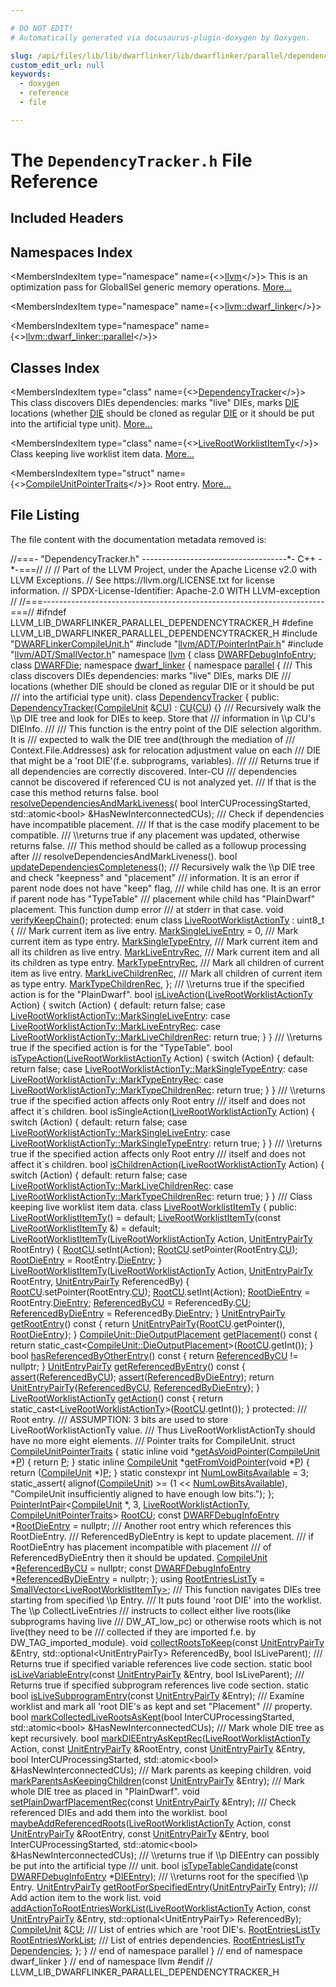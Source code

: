 ```yaml
---

# DO NOT EDIT!
# Automatically generated via docusaurus-plugin-doxygen by Doxygen.

slug: /api/files/lib/lib/dwarflinker/lib/dwarflinker/parallel/dependencytracker-h
custom_edit_url: null
keywords:
  - doxygen
  - reference
  - file

---
```





# The `DependencyTracker.h` File Reference

<DoxygenPage pluginConfig={pluginConfig}>



## Included Headers

<IncludesList>
<IncludesListItem
  filePath="DWARFLinkerCompileUnit.h"
  permalink="/docs/api/files/lib/lib/dwarflinker/lib/dwarflinker/parallel/dwarflinkercompileunit-h"
  isLocal="true" />
<IncludesListItem
  filePath="llvm/ADT/PointerIntPair.h"
  permalink="/docs/api/files/include/include/llvm/include/llvm/adt/pointerintpair-h"
  isLocal="true" />
<IncludesListItem
  filePath="llvm/ADT/SmallVector.h"
  permalink="/docs/api/files/include/include/llvm/include/llvm/adt/smallvector-h"
  isLocal="true" />
</IncludesList>

## Namespaces Index

<MembersIndex>

<MembersIndexItem
  type="namespace"
  name={<><a href="/docs/api/namespaces/llvm">llvm</a></>}>
This is an optimization pass for GlobalISel generic memory operations. <a href="/docs/api/namespaces/llvm/#details">More...</a>
</MembersIndexItem>

<MembersIndexItem
  type="namespace"
  name={<><a href="/docs/api/namespaces/llvm/dwarf-linker">llvm::dwarf_linker</a></>}>
</MembersIndexItem>

<MembersIndexItem
  type="namespace"
  name={<><a href="/docs/api/namespaces/llvm/dwarf-linker/parallel">llvm::dwarf_linker::parallel</a></>}>
</MembersIndexItem>

</MembersIndex>

## Classes Index

<MembersIndex>

<MembersIndexItem
  type="class"
  name={<><a href="/docs/api/classes/llvm/dwarf-linker/parallel/dependencytracker">DependencyTracker</a></>}>
This class discovers DIEs dependencies: marks &quot;live&quot; DIEs, marks <a href="/docs/api/classes/llvm/die">DIE</a> locations (whether <a href="/docs/api/classes/llvm/die">DIE</a> should be cloned as regular <a href="/docs/api/classes/llvm/die">DIE</a> or it should be put into the artificial type unit). <a href="/docs/api/classes/llvm/dwarf-linker/parallel/dependencytracker/#details">More...</a>
</MembersIndexItem>

<MembersIndexItem
  type="class"
  name={<><a href="/docs/api/classes/llvm/dwarf-linker/parallel/dependencytracker/liverootworklistitemty">LiveRootWorklistItemTy</a></>}>
Class keeping live worklist item data. <a href="/docs/api/classes/llvm/dwarf-linker/parallel/dependencytracker/liverootworklistitemty/#details">More...</a>
</MembersIndexItem>

<MembersIndexItem
  type="struct"
  name={<><a href="/docs/api/structs/llvm/dwarf-linker/parallel/dependencytracker/liverootworklistitemty/compileunitpointertraits">CompileUnitPointerTraits</a></>}>
Root entry. <a href="/docs/api/structs/llvm/dwarf-linker/parallel/dependencytracker/liverootworklistitemty/compileunitpointertraits/#details">More...</a>
</MembersIndexItem>

</MembersIndex>


## File Listing

The file content with the documentation metadata removed is:

<ProgramListing>

<Link id="l00001" /><CodeLine lineNumber="1"><Highlight kind="comment">//===- &quot;DependencyTracker.h&quot; ------------------------------------&#42;- C++ -&#42;-===//</Highlight><Highlight kind="normal"></Highlight></CodeLine>
<Link id="l00002" /><CodeLine lineNumber="2"><Highlight kind="normal"></Highlight><Highlight kind="comment">//</Highlight><Highlight kind="normal"></Highlight></CodeLine>
<Link id="l00003" /><CodeLine lineNumber="3"><Highlight kind="normal"></Highlight><Highlight kind="comment">// Part of the LLVM Project, under the Apache License v2.0 with LLVM Exceptions.</Highlight><Highlight kind="normal"></Highlight></CodeLine>
<Link id="l00004" /><CodeLine lineNumber="4"><Highlight kind="normal"></Highlight><Highlight kind="comment">// See https://llvm.org/LICENSE.txt for license information.</Highlight><Highlight kind="normal"></Highlight></CodeLine>
<Link id="l00005" /><CodeLine lineNumber="5"><Highlight kind="normal"></Highlight><Highlight kind="comment">// SPDX-License-Identifier: Apache-2.0 WITH LLVM-exception</Highlight><Highlight kind="normal"></Highlight></CodeLine>
<Link id="l00006" /><CodeLine lineNumber="6"><Highlight kind="normal"></Highlight><Highlight kind="comment">//</Highlight><Highlight kind="normal"></Highlight></CodeLine>
<Link id="l00007" /><CodeLine lineNumber="7"><Highlight kind="normal"></Highlight><Highlight kind="comment">//===----------------------------------------------------------------------===//</Highlight><Highlight kind="normal"></Highlight></CodeLine>
<Link id="l00008" /><CodeLine lineNumber="8"><Highlight kind="normal"></Highlight></CodeLine>
<Link id="l00009" /><CodeLine lineNumber="9"><Highlight kind="normal"></Highlight><Highlight kind="preprocessor">#ifndef LLVM&#95;LIB&#95;DWARFLINKER&#95;PARALLEL&#95;DEPENDENCYTRACKER&#95;H</Highlight><Highlight kind="normal"></Highlight></CodeLine>
<Link id="l00010" /><CodeLine lineNumber="10"><Highlight kind="normal"></Highlight><Highlight kind="preprocessor">#define LLVM&#95;LIB&#95;DWARFLINKER&#95;PARALLEL&#95;DEPENDENCYTRACKER&#95;H</Highlight><Highlight kind="normal"></Highlight></CodeLine>
<Link id="l00011" /><CodeLine lineNumber="11"><Highlight kind="normal"></Highlight></CodeLine>
<Link id="l00012" /><CodeLine lineNumber="12"><Highlight kind="normal"></Highlight><Highlight kind="preprocessor">#include &quot;<a href="/docs/api/files/lib/lib/dwarflinker/lib/dwarflinker/parallel/dwarflinkercompileunit-h">DWARFLinkerCompileUnit.h</a>&quot;</Highlight><Highlight kind="normal"></Highlight></CodeLine>
<Link id="l00013" /><CodeLine lineNumber="13"><Highlight kind="normal"></Highlight><Highlight kind="preprocessor">#include &quot;<a href="/docs/api/files/include/include/llvm/include/llvm/adt/pointerintpair-h">llvm/ADT/PointerIntPair.h</a>&quot;</Highlight><Highlight kind="normal"></Highlight></CodeLine>
<Link id="l00014" /><CodeLine lineNumber="14"><Highlight kind="normal"></Highlight><Highlight kind="preprocessor">#include &quot;<a href="/docs/api/files/include/include/llvm/include/llvm/adt/smallvector-h">llvm/ADT/SmallVector.h</a>&quot;</Highlight><Highlight kind="normal"></Highlight></CodeLine>
<Link id="l00015" /><CodeLine lineNumber="15"><Highlight kind="normal"></Highlight></CodeLine>
<Link id="l00016" /><CodeLine lineNumber="16"><Highlight kind="normal"></Highlight><Highlight kind="keyword">namespace </Highlight><Highlight kind="normal"><a href="/docs/api/namespaces/llvm">llvm</a> &#123;</Highlight></CodeLine>
<Link id="l00017" /><CodeLine lineNumber="17"><Highlight kind="normal"></Highlight><Highlight kind="keyword">class </Highlight><Highlight kind="normal"><a href="/docs/api/classes/llvm/dwarfdebuginfoentry">DWARFDebugInfoEntry</a>;</Highlight></CodeLine>
<Link id="l00018" /><CodeLine lineNumber="18"><Highlight kind="normal"></Highlight><Highlight kind="keyword">class </Highlight><Highlight kind="normal"><a href="/docs/api/classes/llvm/dwarfdie">DWARFDie</a>;</Highlight></CodeLine>
<Link id="l00019" /><CodeLine lineNumber="19"><Highlight kind="normal"></Highlight></CodeLine>
<Link id="l00020" /><CodeLine lineNumber="20"><Highlight kind="normal"></Highlight><Highlight kind="keyword">namespace </Highlight><Highlight kind="normal"><a href="/docs/api/namespaces/llvm/dwarf-linker">dwarf&#95;linker</a> &#123;</Highlight></CodeLine>
<Link id="l00021" /><CodeLine lineNumber="21"><Highlight kind="normal"></Highlight><Highlight kind="keyword">namespace </Highlight><Highlight kind="normal"><a href="/docs/api/namespaces/llvm/dwarf-linker/parallel">parallel</a> &#123;</Highlight></CodeLine>
<Link id="l00022" /><CodeLine lineNumber="22"><Highlight kind="normal"></Highlight><Highlight kind="comment"></Highlight></CodeLine>
<Link id="l00023" /><CodeLine lineNumber="23"><Highlight kind="comment">/// This class discovers DIEs dependencies: marks &quot;live&quot; DIEs, marks DIE</Highlight></CodeLine>
<Link id="l00024" /><CodeLine lineNumber="24"><Highlight kind="comment">/// locations (whether DIE should be cloned as regular DIE or it should be put</Highlight></CodeLine>
<Link id="l00025" /><CodeLine lineNumber="25"><Highlight kind="comment">/// into the artificial type unit).</Highlight><Highlight kind="normal"></Highlight></CodeLine>
<Link id="l00026" /><CodeLine lineNumber="26" lineLink="/docs/api/classes/llvm/dwarf-linker/parallel/dependencytracker"><Highlight kind="normal"></Highlight><Highlight kind="keyword">class </Highlight><Highlight kind="normal"><a href="/docs/api/classes/llvm/dwarf-linker/parallel/dependencytracker/#a9da477812f655ba4a4e3f54921d8844e">DependencyTracker</a> &#123;</Highlight></CodeLine>
<Link id="l00027" /><CodeLine lineNumber="27"><Highlight kind="normal"></Highlight><Highlight kind="keyword">public</Highlight><Highlight kind="normal">:</Highlight></CodeLine>
<Link id="l00028" /><CodeLine lineNumber="28" lineLink="/docs/api/classes/llvm/dwarf-linker/parallel/dependencytracker/#a9da477812f655ba4a4e3f54921d8844e"><Highlight kind="normal">  <a href="/docs/api/classes/llvm/dwarf-linker/parallel/dependencytracker/#a9da477812f655ba4a4e3f54921d8844e">DependencyTracker</a>(<a href="/docs/api/classes/llvm/dwarf-linker/parallel/compileunit">CompileUnit</a> &amp;<a href="/docs/api/namespaces/cu">CU</a>) : <a href="/docs/api/namespaces/cu">CU</a>(<a href="/docs/api/namespaces/cu">CU</a>) &#123;&#125;</Highlight></CodeLine>
<Link id="l00029" /><CodeLine lineNumber="29"><Highlight kind="normal"></Highlight><Highlight kind="comment"></Highlight></CodeLine>
<Link id="l00030" /><CodeLine lineNumber="30"><Highlight kind="comment">  /// Recursively walk the \\p DIE tree and look for DIEs to keep. Store that</Highlight></CodeLine>
<Link id="l00031" /><CodeLine lineNumber="31"><Highlight kind="comment">  /// information in \\p CU&#39;s DIEInfo.</Highlight></CodeLine>
<Link id="l00032" /><CodeLine lineNumber="32"><Highlight kind="comment">  ///</Highlight></CodeLine>
<Link id="l00033" /><CodeLine lineNumber="33"><Highlight kind="comment">  /// This function is the entry point of the DIE selection algorithm. It is</Highlight></CodeLine>
<Link id="l00034" /><CodeLine lineNumber="34"><Highlight kind="comment">  /// expected to walk the DIE tree and(through the mediation of</Highlight></CodeLine>
<Link id="l00035" /><CodeLine lineNumber="35"><Highlight kind="comment">  /// Context.File.Addresses) ask for relocation adjustment value on each</Highlight></CodeLine>
<Link id="l00036" /><CodeLine lineNumber="36"><Highlight kind="comment">  /// DIE that might be a &#39;root DIE&#39;(f.e. subprograms, variables).</Highlight></CodeLine>
<Link id="l00037" /><CodeLine lineNumber="37"><Highlight kind="comment">  ///</Highlight></CodeLine>
<Link id="l00038" /><CodeLine lineNumber="38"><Highlight kind="comment">  /// Returns true if all dependencies are correctly discovered. Inter-CU</Highlight></CodeLine>
<Link id="l00039" /><CodeLine lineNumber="39"><Highlight kind="comment">  /// dependencies cannot be discovered if referenced CU is not analyzed yet.</Highlight></CodeLine>
<Link id="l00040" /><CodeLine lineNumber="40"><Highlight kind="comment">  /// If that is the case this method returns false.</Highlight><Highlight kind="normal"></Highlight></CodeLine>
<Link id="l00041" /><CodeLine lineNumber="41"><Highlight kind="normal">  </Highlight><Highlight kind="keywordtype">bool</Highlight><Highlight kind="normal"> <a href="/docs/api/classes/llvm/dwarf-linker/parallel/dependencytracker/#ac29d7dd5c7ba980d5a368339b4fc03af">resolveDependenciesAndMarkLiveness</a>(</Highlight></CodeLine>
<Link id="l00042" /><CodeLine lineNumber="42"><Highlight kind="normal">      </Highlight><Highlight kind="keywordtype">bool</Highlight><Highlight kind="normal"> InterCUProcessingStarted,</Highlight></CodeLine>
<Link id="l00043" /><CodeLine lineNumber="43"><Highlight kind="normal">      std::atomic&lt;bool&gt; &amp;HasNewInterconnectedCUs);</Highlight></CodeLine>
<Link id="l00044" /><CodeLine lineNumber="44"><Highlight kind="normal"></Highlight><Highlight kind="comment"></Highlight></CodeLine>
<Link id="l00045" /><CodeLine lineNumber="45"><Highlight kind="comment">  /// Check if dependencies have incompatible placement.</Highlight></CodeLine>
<Link id="l00046" /><CodeLine lineNumber="46"><Highlight kind="comment">  /// If that is the case modify placement to be compatible.</Highlight></CodeLine>
<Link id="l00047" /><CodeLine lineNumber="47"><Highlight kind="comment">  /// \\returns true if any placement was updated, otherwise returns false.</Highlight></CodeLine>
<Link id="l00048" /><CodeLine lineNumber="48"><Highlight kind="comment">  /// This method should be called as a followup processing after</Highlight></CodeLine>
<Link id="l00049" /><CodeLine lineNumber="49"><Highlight kind="comment">  /// resolveDependenciesAndMarkLiveness().</Highlight><Highlight kind="normal"></Highlight></CodeLine>
<Link id="l00050" /><CodeLine lineNumber="50"><Highlight kind="normal">  </Highlight><Highlight kind="keywordtype">bool</Highlight><Highlight kind="normal"> <a href="/docs/api/classes/llvm/dwarf-linker/parallel/dependencytracker/#af28b850047c908b6602c0783a0c4688f">updateDependenciesCompleteness</a>();</Highlight></CodeLine>
<Link id="l00051" /><CodeLine lineNumber="51"><Highlight kind="normal"></Highlight><Highlight kind="comment"></Highlight></CodeLine>
<Link id="l00052" /><CodeLine lineNumber="52"><Highlight kind="comment">  /// Recursively walk the \\p DIE tree and check &quot;keepness&quot; and &quot;placement&quot;</Highlight></CodeLine>
<Link id="l00053" /><CodeLine lineNumber="53"><Highlight kind="comment">  /// information. It is an error if parent node does not have &quot;keep&quot; flag,</Highlight></CodeLine>
<Link id="l00054" /><CodeLine lineNumber="54"><Highlight kind="comment">  /// while child has one. It is an error if parent node has &quot;TypeTable&quot;</Highlight></CodeLine>
<Link id="l00055" /><CodeLine lineNumber="55"><Highlight kind="comment">  /// placement while child has &quot;PlainDwarf&quot; placement. This function dump error</Highlight></CodeLine>
<Link id="l00056" /><CodeLine lineNumber="56"><Highlight kind="comment">  /// at stderr in that case.</Highlight><Highlight kind="normal"></Highlight></CodeLine>
<Link id="l00057" /><CodeLine lineNumber="57"><Highlight kind="normal">  </Highlight><Highlight kind="keywordtype">void</Highlight><Highlight kind="normal"> <a href="/docs/api/classes/llvm/dwarf-linker/parallel/dependencytracker/#a066fd5533813e5df6d52cb59fc8afd4e">verifyKeepChain</a>();</Highlight></CodeLine>
<Link id="l00058" /><CodeLine lineNumber="58"><Highlight kind="normal"></Highlight></CodeLine>
<Link id="l00059" /><CodeLine lineNumber="59"><Highlight kind="normal"></Highlight><Highlight kind="keyword">protected</Highlight><Highlight kind="normal">:</Highlight></CodeLine>
<Link id="l00060" /><CodeLine lineNumber="60" lineLink="/docs/api/classes/llvm/dwarf-linker/parallel/dependencytracker/#acb3226f07be871308b3ebc1fe2e22ad8"><Highlight kind="normal">  </Highlight><Highlight kind="keyword">enum class</Highlight><Highlight kind="normal"> <a href="/docs/api/classes/llvm/dwarf-linker/parallel/dependencytracker/#acb3226f07be871308b3ebc1fe2e22ad8">LiveRootWorklistActionTy</a> : uint8&#95;t &#123;</Highlight><Highlight kind="comment"></Highlight></CodeLine>
<Link id="l00061" /><CodeLine lineNumber="61"><Highlight kind="comment">    /// Mark current item as live entry.</Highlight><Highlight kind="normal"></Highlight></CodeLine>
<Link id="l00062" /><CodeLine lineNumber="62" lineLink="/docs/api/classes/llvm/dwarf-linker/parallel/dependencytracker/#acb3226f07be871308b3ebc1fe2e22ad8a5f0d4ecd2ea6dda3c5bc99cf667fedfa"><Highlight kind="normal">    <a href="/docs/api/classes/llvm/dwarf-linker/parallel/dependencytracker/#acb3226f07be871308b3ebc1fe2e22ad8a5f0d4ecd2ea6dda3c5bc99cf667fedfa">MarkSingleLiveEntry</a> = 0,</Highlight></CodeLine>
<Link id="l00063" /><CodeLine lineNumber="63"><Highlight kind="normal"></Highlight><Highlight kind="comment"></Highlight></CodeLine>
<Link id="l00064" /><CodeLine lineNumber="64"><Highlight kind="comment">    /// Mark current item as type entry.</Highlight><Highlight kind="normal"></Highlight></CodeLine>
<Link id="l00065" /><CodeLine lineNumber="65" lineLink="/docs/api/classes/llvm/dwarf-linker/parallel/dependencytracker/#acb3226f07be871308b3ebc1fe2e22ad8a4b0413e0a4858e280698bd82ada3d3f0"><Highlight kind="normal">    <a href="/docs/api/classes/llvm/dwarf-linker/parallel/dependencytracker/#acb3226f07be871308b3ebc1fe2e22ad8a4b0413e0a4858e280698bd82ada3d3f0">MarkSingleTypeEntry</a>,</Highlight></CodeLine>
<Link id="l00066" /><CodeLine lineNumber="66"><Highlight kind="normal"></Highlight><Highlight kind="comment"></Highlight></CodeLine>
<Link id="l00067" /><CodeLine lineNumber="67"><Highlight kind="comment">    /// Mark current item and all its children as live entry.</Highlight><Highlight kind="normal"></Highlight></CodeLine>
<Link id="l00068" /><CodeLine lineNumber="68" lineLink="/docs/api/classes/llvm/dwarf-linker/parallel/dependencytracker/#acb3226f07be871308b3ebc1fe2e22ad8a787e7b5f110b542056c9ca685eb4dcbc"><Highlight kind="normal">    <a href="/docs/api/classes/llvm/dwarf-linker/parallel/dependencytracker/#acb3226f07be871308b3ebc1fe2e22ad8a787e7b5f110b542056c9ca685eb4dcbc">MarkLiveEntryRec</a>,</Highlight></CodeLine>
<Link id="l00069" /><CodeLine lineNumber="69"><Highlight kind="normal"></Highlight><Highlight kind="comment"></Highlight></CodeLine>
<Link id="l00070" /><CodeLine lineNumber="70"><Highlight kind="comment">    /// Mark current item and all its children as type entry.</Highlight><Highlight kind="normal"></Highlight></CodeLine>
<Link id="l00071" /><CodeLine lineNumber="71" lineLink="/docs/api/classes/llvm/dwarf-linker/parallel/dependencytracker/#acb3226f07be871308b3ebc1fe2e22ad8a6a6c345844bef74add0fbf8063cbef2b"><Highlight kind="normal">    <a href="/docs/api/classes/llvm/dwarf-linker/parallel/dependencytracker/#acb3226f07be871308b3ebc1fe2e22ad8a6a6c345844bef74add0fbf8063cbef2b">MarkTypeEntryRec</a>,</Highlight></CodeLine>
<Link id="l00072" /><CodeLine lineNumber="72"><Highlight kind="normal"></Highlight><Highlight kind="comment"></Highlight></CodeLine>
<Link id="l00073" /><CodeLine lineNumber="73"><Highlight kind="comment">    /// Mark all children of current item as live entry.</Highlight><Highlight kind="normal"></Highlight></CodeLine>
<Link id="l00074" /><CodeLine lineNumber="74" lineLink="/docs/api/classes/llvm/dwarf-linker/parallel/dependencytracker/#acb3226f07be871308b3ebc1fe2e22ad8a76f7c22e7afa4d9203192b924b1d2447"><Highlight kind="normal">    <a href="/docs/api/classes/llvm/dwarf-linker/parallel/dependencytracker/#acb3226f07be871308b3ebc1fe2e22ad8a76f7c22e7afa4d9203192b924b1d2447">MarkLiveChildrenRec</a>,</Highlight></CodeLine>
<Link id="l00075" /><CodeLine lineNumber="75"><Highlight kind="normal"></Highlight><Highlight kind="comment"></Highlight></CodeLine>
<Link id="l00076" /><CodeLine lineNumber="76"><Highlight kind="comment">    /// Mark all children of current item as type entry.</Highlight><Highlight kind="normal"></Highlight></CodeLine>
<Link id="l00077" /><CodeLine lineNumber="77" lineLink="/docs/api/classes/llvm/dwarf-linker/parallel/dependencytracker/#acb3226f07be871308b3ebc1fe2e22ad8a8cdcce5d067ca8d256189c00ccf279cd"><Highlight kind="normal">    <a href="/docs/api/classes/llvm/dwarf-linker/parallel/dependencytracker/#acb3226f07be871308b3ebc1fe2e22ad8a8cdcce5d067ca8d256189c00ccf279cd">MarkTypeChildrenRec</a>,</Highlight></CodeLine>
<Link id="l00078" /><CodeLine lineNumber="78"><Highlight kind="normal">  &#125;;</Highlight></CodeLine>
<Link id="l00079" /><CodeLine lineNumber="79"><Highlight kind="normal"></Highlight><Highlight kind="comment"></Highlight></CodeLine>
<Link id="l00080" /><CodeLine lineNumber="80"><Highlight kind="comment">  /// \\returns true if the specified action is for the &quot;PlainDwarf&quot;.</Highlight><Highlight kind="normal"></Highlight></CodeLine>
<Link id="l00081" /><CodeLine lineNumber="81" lineLink="/docs/api/classes/llvm/dwarf-linker/parallel/dependencytracker/#a4b4a1d2b759deb0cb3917f4ad33c2ca1"><Highlight kind="normal">  </Highlight><Highlight kind="keywordtype">bool</Highlight><Highlight kind="normal"> <a href="/docs/api/classes/llvm/dwarf-linker/parallel/dependencytracker/#a4b4a1d2b759deb0cb3917f4ad33c2ca1">isLiveAction</a>(<a href="/docs/api/classes/llvm/dwarf-linker/parallel/dependencytracker/#acb3226f07be871308b3ebc1fe2e22ad8">LiveRootWorklistActionTy</a> Action) &#123;</Highlight></CodeLine>
<Link id="l00082" /><CodeLine lineNumber="82"><Highlight kind="normal">    </Highlight><Highlight kind="keywordflow">switch</Highlight><Highlight kind="normal"> (Action) &#123;</Highlight></CodeLine>
<Link id="l00083" /><CodeLine lineNumber="83"><Highlight kind="normal">    </Highlight><Highlight kind="keywordflow">default</Highlight><Highlight kind="normal">:</Highlight></CodeLine>
<Link id="l00084" /><CodeLine lineNumber="84"><Highlight kind="normal">      </Highlight><Highlight kind="keywordflow">return</Highlight><Highlight kind="normal"> </Highlight><Highlight kind="keyword">false</Highlight><Highlight kind="normal">;</Highlight></CodeLine>
<Link id="l00085" /><CodeLine lineNumber="85"><Highlight kind="normal"></Highlight></CodeLine>
<Link id="l00086" /><CodeLine lineNumber="86"><Highlight kind="normal">    </Highlight><Highlight kind="keywordflow">case</Highlight><Highlight kind="normal"> <a href="/docs/api/classes/llvm/dwarf-linker/parallel/dependencytracker/#acb3226f07be871308b3ebc1fe2e22ad8a5f0d4ecd2ea6dda3c5bc99cf667fedfa">LiveRootWorklistActionTy::MarkSingleLiveEntry</a>:</Highlight></CodeLine>
<Link id="l00087" /><CodeLine lineNumber="87"><Highlight kind="normal">    </Highlight><Highlight kind="keywordflow">case</Highlight><Highlight kind="normal"> <a href="/docs/api/classes/llvm/dwarf-linker/parallel/dependencytracker/#acb3226f07be871308b3ebc1fe2e22ad8a787e7b5f110b542056c9ca685eb4dcbc">LiveRootWorklistActionTy::MarkLiveEntryRec</a>:</Highlight></CodeLine>
<Link id="l00088" /><CodeLine lineNumber="88"><Highlight kind="normal">    </Highlight><Highlight kind="keywordflow">case</Highlight><Highlight kind="normal"> <a href="/docs/api/classes/llvm/dwarf-linker/parallel/dependencytracker/#acb3226f07be871308b3ebc1fe2e22ad8a76f7c22e7afa4d9203192b924b1d2447">LiveRootWorklistActionTy::MarkLiveChildrenRec</a>:</Highlight></CodeLine>
<Link id="l00089" /><CodeLine lineNumber="89"><Highlight kind="normal">      </Highlight><Highlight kind="keywordflow">return</Highlight><Highlight kind="normal"> </Highlight><Highlight kind="keyword">true</Highlight><Highlight kind="normal">;</Highlight></CodeLine>
<Link id="l00090" /><CodeLine lineNumber="90"><Highlight kind="normal">    &#125;</Highlight></CodeLine>
<Link id="l00091" /><CodeLine lineNumber="91"><Highlight kind="normal">  &#125;</Highlight></CodeLine>
<Link id="l00092" /><CodeLine lineNumber="92"><Highlight kind="normal"></Highlight><Highlight kind="comment"></Highlight></CodeLine>
<Link id="l00093" /><CodeLine lineNumber="93"><Highlight kind="comment">  /// \\returns true if the specified action is for the &quot;TypeTable&quot;.</Highlight><Highlight kind="normal"></Highlight></CodeLine>
<Link id="l00094" /><CodeLine lineNumber="94" lineLink="/docs/api/classes/llvm/dwarf-linker/parallel/dependencytracker/#a713ff4f56c059b816949d50ba30e4fc6"><Highlight kind="normal">  </Highlight><Highlight kind="keywordtype">bool</Highlight><Highlight kind="normal"> <a href="/docs/api/classes/llvm/dwarf-linker/parallel/dependencytracker/#a713ff4f56c059b816949d50ba30e4fc6">isTypeAction</a>(<a href="/docs/api/classes/llvm/dwarf-linker/parallel/dependencytracker/#acb3226f07be871308b3ebc1fe2e22ad8">LiveRootWorklistActionTy</a> Action) &#123;</Highlight></CodeLine>
<Link id="l00095" /><CodeLine lineNumber="95"><Highlight kind="normal">    </Highlight><Highlight kind="keywordflow">switch</Highlight><Highlight kind="normal"> (Action) &#123;</Highlight></CodeLine>
<Link id="l00096" /><CodeLine lineNumber="96"><Highlight kind="normal">    </Highlight><Highlight kind="keywordflow">default</Highlight><Highlight kind="normal">:</Highlight></CodeLine>
<Link id="l00097" /><CodeLine lineNumber="97"><Highlight kind="normal">      </Highlight><Highlight kind="keywordflow">return</Highlight><Highlight kind="normal"> </Highlight><Highlight kind="keyword">false</Highlight><Highlight kind="normal">;</Highlight></CodeLine>
<Link id="l00098" /><CodeLine lineNumber="98"><Highlight kind="normal"></Highlight></CodeLine>
<Link id="l00099" /><CodeLine lineNumber="99"><Highlight kind="normal">    </Highlight><Highlight kind="keywordflow">case</Highlight><Highlight kind="normal"> <a href="/docs/api/classes/llvm/dwarf-linker/parallel/dependencytracker/#acb3226f07be871308b3ebc1fe2e22ad8a4b0413e0a4858e280698bd82ada3d3f0">LiveRootWorklistActionTy::MarkSingleTypeEntry</a>:</Highlight></CodeLine>
<Link id="l00100" /><CodeLine lineNumber="100"><Highlight kind="normal">    </Highlight><Highlight kind="keywordflow">case</Highlight><Highlight kind="normal"> <a href="/docs/api/classes/llvm/dwarf-linker/parallel/dependencytracker/#acb3226f07be871308b3ebc1fe2e22ad8a6a6c345844bef74add0fbf8063cbef2b">LiveRootWorklistActionTy::MarkTypeEntryRec</a>:</Highlight></CodeLine>
<Link id="l00101" /><CodeLine lineNumber="101"><Highlight kind="normal">    </Highlight><Highlight kind="keywordflow">case</Highlight><Highlight kind="normal"> <a href="/docs/api/classes/llvm/dwarf-linker/parallel/dependencytracker/#acb3226f07be871308b3ebc1fe2e22ad8a8cdcce5d067ca8d256189c00ccf279cd">LiveRootWorklistActionTy::MarkTypeChildrenRec</a>:</Highlight></CodeLine>
<Link id="l00102" /><CodeLine lineNumber="102"><Highlight kind="normal">      </Highlight><Highlight kind="keywordflow">return</Highlight><Highlight kind="normal"> </Highlight><Highlight kind="keyword">true</Highlight><Highlight kind="normal">;</Highlight></CodeLine>
<Link id="l00103" /><CodeLine lineNumber="103"><Highlight kind="normal">    &#125;</Highlight></CodeLine>
<Link id="l00104" /><CodeLine lineNumber="104"><Highlight kind="normal">  &#125;</Highlight></CodeLine>
<Link id="l00105" /><CodeLine lineNumber="105"><Highlight kind="normal"></Highlight><Highlight kind="comment"></Highlight></CodeLine>
<Link id="l00106" /><CodeLine lineNumber="106"><Highlight kind="comment">  /// \\returns true if the specified action affects only Root entry</Highlight></CodeLine>
<Link id="l00107" /><CodeLine lineNumber="107"><Highlight kind="comment">  /// itself and does not affect it&#96;s children.</Highlight><Highlight kind="normal"></Highlight></CodeLine>
<Link id="l00108" /><CodeLine lineNumber="108"><Highlight kind="normal">  </Highlight><Highlight kind="keywordtype">bool</Highlight><Highlight kind="normal"> isSingleAction(<a href="/docs/api/classes/llvm/dwarf-linker/parallel/dependencytracker/#acb3226f07be871308b3ebc1fe2e22ad8">LiveRootWorklistActionTy</a> Action) &#123;</Highlight></CodeLine>
<Link id="l00109" /><CodeLine lineNumber="109"><Highlight kind="normal">    </Highlight><Highlight kind="keywordflow">switch</Highlight><Highlight kind="normal"> (Action) &#123;</Highlight></CodeLine>
<Link id="l00110" /><CodeLine lineNumber="110"><Highlight kind="normal">    </Highlight><Highlight kind="keywordflow">default</Highlight><Highlight kind="normal">:</Highlight></CodeLine>
<Link id="l00111" /><CodeLine lineNumber="111"><Highlight kind="normal">      </Highlight><Highlight kind="keywordflow">return</Highlight><Highlight kind="normal"> </Highlight><Highlight kind="keyword">false</Highlight><Highlight kind="normal">;</Highlight></CodeLine>
<Link id="l00112" /><CodeLine lineNumber="112"><Highlight kind="normal"></Highlight></CodeLine>
<Link id="l00113" /><CodeLine lineNumber="113"><Highlight kind="normal">    </Highlight><Highlight kind="keywordflow">case</Highlight><Highlight kind="normal"> <a href="/docs/api/classes/llvm/dwarf-linker/parallel/dependencytracker/#acb3226f07be871308b3ebc1fe2e22ad8a5f0d4ecd2ea6dda3c5bc99cf667fedfa">LiveRootWorklistActionTy::MarkSingleLiveEntry</a>:</Highlight></CodeLine>
<Link id="l00114" /><CodeLine lineNumber="114"><Highlight kind="normal">    </Highlight><Highlight kind="keywordflow">case</Highlight><Highlight kind="normal"> <a href="/docs/api/classes/llvm/dwarf-linker/parallel/dependencytracker/#acb3226f07be871308b3ebc1fe2e22ad8a4b0413e0a4858e280698bd82ada3d3f0">LiveRootWorklistActionTy::MarkSingleTypeEntry</a>:</Highlight></CodeLine>
<Link id="l00115" /><CodeLine lineNumber="115"><Highlight kind="normal">      </Highlight><Highlight kind="keywordflow">return</Highlight><Highlight kind="normal"> </Highlight><Highlight kind="keyword">true</Highlight><Highlight kind="normal">;</Highlight></CodeLine>
<Link id="l00116" /><CodeLine lineNumber="116"><Highlight kind="normal">    &#125;</Highlight></CodeLine>
<Link id="l00117" /><CodeLine lineNumber="117"><Highlight kind="normal">  &#125;</Highlight></CodeLine>
<Link id="l00118" /><CodeLine lineNumber="118"><Highlight kind="normal"></Highlight><Highlight kind="comment"></Highlight></CodeLine>
<Link id="l00119" /><CodeLine lineNumber="119"><Highlight kind="comment">  /// \\returns true if the specified action affects only Root entry</Highlight></CodeLine>
<Link id="l00120" /><CodeLine lineNumber="120"><Highlight kind="comment">  /// itself and does not affect it&#96;s children.</Highlight><Highlight kind="normal"></Highlight></CodeLine>
<Link id="l00121" /><CodeLine lineNumber="121" lineLink="/docs/api/classes/llvm/dwarf-linker/parallel/dependencytracker/#a50eb1acc693fa793fff47bfe79a39b13"><Highlight kind="normal">  </Highlight><Highlight kind="keywordtype">bool</Highlight><Highlight kind="normal"> <a href="/docs/api/classes/llvm/dwarf-linker/parallel/dependencytracker/#a50eb1acc693fa793fff47bfe79a39b13">isChildrenAction</a>(<a href="/docs/api/classes/llvm/dwarf-linker/parallel/dependencytracker/#acb3226f07be871308b3ebc1fe2e22ad8">LiveRootWorklistActionTy</a> Action) &#123;</Highlight></CodeLine>
<Link id="l00122" /><CodeLine lineNumber="122"><Highlight kind="normal">    </Highlight><Highlight kind="keywordflow">switch</Highlight><Highlight kind="normal"> (Action) &#123;</Highlight></CodeLine>
<Link id="l00123" /><CodeLine lineNumber="123"><Highlight kind="normal">    </Highlight><Highlight kind="keywordflow">default</Highlight><Highlight kind="normal">:</Highlight></CodeLine>
<Link id="l00124" /><CodeLine lineNumber="124"><Highlight kind="normal">      </Highlight><Highlight kind="keywordflow">return</Highlight><Highlight kind="normal"> </Highlight><Highlight kind="keyword">false</Highlight><Highlight kind="normal">;</Highlight></CodeLine>
<Link id="l00125" /><CodeLine lineNumber="125"><Highlight kind="normal"></Highlight></CodeLine>
<Link id="l00126" /><CodeLine lineNumber="126"><Highlight kind="normal">    </Highlight><Highlight kind="keywordflow">case</Highlight><Highlight kind="normal"> <a href="/docs/api/classes/llvm/dwarf-linker/parallel/dependencytracker/#acb3226f07be871308b3ebc1fe2e22ad8a76f7c22e7afa4d9203192b924b1d2447">LiveRootWorklistActionTy::MarkLiveChildrenRec</a>:</Highlight></CodeLine>
<Link id="l00127" /><CodeLine lineNumber="127"><Highlight kind="normal">    </Highlight><Highlight kind="keywordflow">case</Highlight><Highlight kind="normal"> <a href="/docs/api/classes/llvm/dwarf-linker/parallel/dependencytracker/#acb3226f07be871308b3ebc1fe2e22ad8a8cdcce5d067ca8d256189c00ccf279cd">LiveRootWorklistActionTy::MarkTypeChildrenRec</a>:</Highlight></CodeLine>
<Link id="l00128" /><CodeLine lineNumber="128"><Highlight kind="normal">      </Highlight><Highlight kind="keywordflow">return</Highlight><Highlight kind="normal"> </Highlight><Highlight kind="keyword">true</Highlight><Highlight kind="normal">;</Highlight></CodeLine>
<Link id="l00129" /><CodeLine lineNumber="129"><Highlight kind="normal">    &#125;</Highlight></CodeLine>
<Link id="l00130" /><CodeLine lineNumber="130"><Highlight kind="normal">  &#125;</Highlight></CodeLine>
<Link id="l00131" /><CodeLine lineNumber="131"><Highlight kind="normal"></Highlight><Highlight kind="comment"></Highlight></CodeLine>
<Link id="l00132" /><CodeLine lineNumber="132"><Highlight kind="comment">  /// Class keeping live worklist item data.</Highlight><Highlight kind="normal"></Highlight></CodeLine>
<Link id="l00133" /><CodeLine lineNumber="133" lineLink="/docs/api/classes/llvm/dwarf-linker/parallel/dependencytracker/liverootworklistitemty"><Highlight kind="normal">  </Highlight><Highlight kind="keyword">class </Highlight><Highlight kind="normal"><a href="/docs/api/classes/llvm/dwarf-linker/parallel/dependencytracker/liverootworklistitemty/#a3b3905f0edc2524a3a1f085ba65f4384">LiveRootWorklistItemTy</a> &#123;</Highlight></CodeLine>
<Link id="l00134" /><CodeLine lineNumber="134"><Highlight kind="normal">  </Highlight><Highlight kind="keyword">public</Highlight><Highlight kind="normal">:</Highlight></CodeLine>
<Link id="l00135" /><CodeLine lineNumber="135" lineLink="/docs/api/classes/llvm/dwarf-linker/parallel/dependencytracker/liverootworklistitemty/#a3b3905f0edc2524a3a1f085ba65f4384"><Highlight kind="normal">    <a href="/docs/api/classes/llvm/dwarf-linker/parallel/dependencytracker/liverootworklistitemty/#a3b3905f0edc2524a3a1f085ba65f4384">LiveRootWorklistItemTy</a>() = </Highlight><Highlight kind="keywordflow">default</Highlight><Highlight kind="normal">;</Highlight></CodeLine>
<Link id="l00136" /><CodeLine lineNumber="136" lineLink="/docs/api/classes/llvm/dwarf-linker/parallel/dependencytracker/liverootworklistitemty/#a13929917503b39ea538309b36a24ac79"><Highlight kind="normal">    <a href="/docs/api/classes/llvm/dwarf-linker/parallel/dependencytracker/liverootworklistitemty/#a13929917503b39ea538309b36a24ac79">LiveRootWorklistItemTy</a>(</Highlight><Highlight kind="keyword">const</Highlight><Highlight kind="normal"> <a href="/docs/api/classes/llvm/dwarf-linker/parallel/dependencytracker/liverootworklistitemty/#a3b3905f0edc2524a3a1f085ba65f4384">LiveRootWorklistItemTy</a> &amp;) = </Highlight><Highlight kind="keywordflow">default</Highlight><Highlight kind="normal">;</Highlight></CodeLine>
<Link id="l00137" /><CodeLine lineNumber="137" lineLink="/docs/api/classes/llvm/dwarf-linker/parallel/dependencytracker/liverootworklistitemty/#a605e1f6e432a87442769291a182cff34"><Highlight kind="normal">    <a href="/docs/api/classes/llvm/dwarf-linker/parallel/dependencytracker/liverootworklistitemty/#a605e1f6e432a87442769291a182cff34">LiveRootWorklistItemTy</a>(<a href="/docs/api/classes/llvm/dwarf-linker/parallel/dependencytracker/#acb3226f07be871308b3ebc1fe2e22ad8">LiveRootWorklistActionTy</a> Action,</Highlight></CodeLine>
<Link id="l00138" /><CodeLine lineNumber="138"><Highlight kind="normal">                           <a href="/docs/api/structs/llvm/dwarf-linker/parallel/unitentrypairty">UnitEntryPairTy</a> RootEntry) &#123;</Highlight></CodeLine>
<Link id="l00139" /><CodeLine lineNumber="139"><Highlight kind="normal">      <a href="/docs/api/classes/llvm/dwarf-linker/parallel/dependencytracker/liverootworklistitemty/#a637e46c2326a3e5ab947419ffdf91a1c">RootCU</a>.setInt(Action);</Highlight></CodeLine>
<Link id="l00140" /><CodeLine lineNumber="140"><Highlight kind="normal">      <a href="/docs/api/classes/llvm/dwarf-linker/parallel/dependencytracker/liverootworklistitemty/#a637e46c2326a3e5ab947419ffdf91a1c">RootCU</a>.setPointer(RootEntry.<a href="/docs/api/structs/llvm/dwarf-linker/parallel/unitentrypairty/#a52b782888847c9ffd3c67ff187783af0">CU</a>);</Highlight></CodeLine>
<Link id="l00141" /><CodeLine lineNumber="141"><Highlight kind="normal"></Highlight></CodeLine>
<Link id="l00142" /><CodeLine lineNumber="142"><Highlight kind="normal">      <a href="/docs/api/classes/llvm/dwarf-linker/parallel/dependencytracker/liverootworklistitemty/#ad7f6fbba27e7887118c893bc4246e915">RootDieEntry</a> = RootEntry.<a href="/docs/api/structs/llvm/dwarf-linker/parallel/unitentrypairty/#af5c2b2cb0d8ba2bd1233b6482d15f36d">DieEntry</a>;</Highlight></CodeLine>
<Link id="l00143" /><CodeLine lineNumber="143"><Highlight kind="normal">    &#125;</Highlight></CodeLine>
<Link id="l00144" /><CodeLine lineNumber="144" lineLink="/docs/api/classes/llvm/dwarf-linker/parallel/dependencytracker/liverootworklistitemty/#ab27ce3d3d7b6ba054c4e09abdec45476"><Highlight kind="normal">    <a href="/docs/api/classes/llvm/dwarf-linker/parallel/dependencytracker/liverootworklistitemty/#ab27ce3d3d7b6ba054c4e09abdec45476">LiveRootWorklistItemTy</a>(<a href="/docs/api/classes/llvm/dwarf-linker/parallel/dependencytracker/#acb3226f07be871308b3ebc1fe2e22ad8">LiveRootWorklistActionTy</a> Action,</Highlight></CodeLine>
<Link id="l00145" /><CodeLine lineNumber="145"><Highlight kind="normal">                           <a href="/docs/api/structs/llvm/dwarf-linker/parallel/unitentrypairty">UnitEntryPairTy</a> RootEntry,</Highlight></CodeLine>
<Link id="l00146" /><CodeLine lineNumber="146"><Highlight kind="normal">                           <a href="/docs/api/structs/llvm/dwarf-linker/parallel/unitentrypairty">UnitEntryPairTy</a> ReferencedBy) &#123;</Highlight></CodeLine>
<Link id="l00147" /><CodeLine lineNumber="147"><Highlight kind="normal">      <a href="/docs/api/classes/llvm/dwarf-linker/parallel/dependencytracker/liverootworklistitemty/#a637e46c2326a3e5ab947419ffdf91a1c">RootCU</a>.setPointer(RootEntry.<a href="/docs/api/structs/llvm/dwarf-linker/parallel/unitentrypairty/#a52b782888847c9ffd3c67ff187783af0">CU</a>);</Highlight></CodeLine>
<Link id="l00148" /><CodeLine lineNumber="148"><Highlight kind="normal">      <a href="/docs/api/classes/llvm/dwarf-linker/parallel/dependencytracker/liverootworklistitemty/#a637e46c2326a3e5ab947419ffdf91a1c">RootCU</a>.setInt(Action);</Highlight></CodeLine>
<Link id="l00149" /><CodeLine lineNumber="149"><Highlight kind="normal">      <a href="/docs/api/classes/llvm/dwarf-linker/parallel/dependencytracker/liverootworklistitemty/#ad7f6fbba27e7887118c893bc4246e915">RootDieEntry</a> = RootEntry.<a href="/docs/api/structs/llvm/dwarf-linker/parallel/unitentrypairty/#af5c2b2cb0d8ba2bd1233b6482d15f36d">DieEntry</a>;</Highlight></CodeLine>
<Link id="l00150" /><CodeLine lineNumber="150"><Highlight kind="normal"></Highlight></CodeLine>
<Link id="l00151" /><CodeLine lineNumber="151"><Highlight kind="normal">      <a href="/docs/api/classes/llvm/dwarf-linker/parallel/dependencytracker/liverootworklistitemty/#ac36631a8d5183068ea83f82765333ccf">ReferencedByCU</a> = ReferencedBy.<a href="/docs/api/structs/llvm/dwarf-linker/parallel/unitentrypairty/#a52b782888847c9ffd3c67ff187783af0">CU</a>;</Highlight></CodeLine>
<Link id="l00152" /><CodeLine lineNumber="152"><Highlight kind="normal">      <a href="/docs/api/classes/llvm/dwarf-linker/parallel/dependencytracker/liverootworklistitemty/#a7d32dab5d97f9ce61a5810b7e4fd4723">ReferencedByDieEntry</a> = ReferencedBy.<a href="/docs/api/structs/llvm/dwarf-linker/parallel/unitentrypairty/#af5c2b2cb0d8ba2bd1233b6482d15f36d">DieEntry</a>;</Highlight></CodeLine>
<Link id="l00153" /><CodeLine lineNumber="153"><Highlight kind="normal">    &#125;</Highlight></CodeLine>
<Link id="l00154" /><CodeLine lineNumber="154"><Highlight kind="normal"></Highlight></CodeLine>
<Link id="l00155" /><CodeLine lineNumber="155" lineLink="/docs/api/classes/llvm/dwarf-linker/parallel/dependencytracker/liverootworklistitemty/#a6591460eefa46122282d50c68a82397b"><Highlight kind="normal">    <a href="/docs/api/structs/llvm/dwarf-linker/parallel/unitentrypairty">UnitEntryPairTy</a> <a href="/docs/api/classes/llvm/dwarf-linker/parallel/dependencytracker/liverootworklistitemty/#a6591460eefa46122282d50c68a82397b">getRootEntry</a>()</Highlight><Highlight kind="keyword"> const </Highlight><Highlight kind="normal">&#123;</Highlight></CodeLine>
<Link id="l00156" /><CodeLine lineNumber="156"><Highlight kind="normal">      </Highlight><Highlight kind="keywordflow">return</Highlight><Highlight kind="normal"> <a href="/docs/api/structs/llvm/dwarf-linker/parallel/unitentrypairty">UnitEntryPairTy</a>&#123;<a href="/docs/api/classes/llvm/dwarf-linker/parallel/dependencytracker/liverootworklistitemty/#a637e46c2326a3e5ab947419ffdf91a1c">RootCU</a>.getPointer(), <a href="/docs/api/classes/llvm/dwarf-linker/parallel/dependencytracker/liverootworklistitemty/#ad7f6fbba27e7887118c893bc4246e915">RootDieEntry</a>&#125;;</Highlight></CodeLine>
<Link id="l00157" /><CodeLine lineNumber="157"><Highlight kind="normal">    &#125;</Highlight></CodeLine>
<Link id="l00158" /><CodeLine lineNumber="158"><Highlight kind="normal"></Highlight></CodeLine>
<Link id="l00159" /><CodeLine lineNumber="159" lineLink="/docs/api/classes/llvm/dwarf-linker/parallel/dependencytracker/liverootworklistitemty/#aef62a193fbeea10e3ec64ee56c31a2b3"><Highlight kind="normal">    <a href="/docs/api/classes/llvm/dwarf-linker/parallel/compileunit/#a5270021419d157f502aba678e1ee8549">CompileUnit::DieOutputPlacement</a> <a href="/docs/api/classes/llvm/dwarf-linker/parallel/dependencytracker/liverootworklistitemty/#aef62a193fbeea10e3ec64ee56c31a2b3">getPlacement</a>()</Highlight><Highlight kind="keyword"> const </Highlight><Highlight kind="normal">&#123;</Highlight></CodeLine>
<Link id="l00160" /><CodeLine lineNumber="160"><Highlight kind="normal">      </Highlight><Highlight kind="keywordflow">return</Highlight><Highlight kind="normal"> </Highlight><Highlight kind="keyword">static&#95;cast&lt;</Highlight><Highlight kind="normal"><a href="/docs/api/classes/llvm/dwarf-linker/parallel/compileunit/#a5270021419d157f502aba678e1ee8549">CompileUnit::DieOutputPlacement</a></Highlight><Highlight kind="keyword">&gt;</Highlight><Highlight kind="normal">(<a href="/docs/api/classes/llvm/dwarf-linker/parallel/dependencytracker/liverootworklistitemty/#a637e46c2326a3e5ab947419ffdf91a1c">RootCU</a>.getInt());</Highlight></CodeLine>
<Link id="l00161" /><CodeLine lineNumber="161"><Highlight kind="normal">    &#125;</Highlight></CodeLine>
<Link id="l00162" /><CodeLine lineNumber="162"><Highlight kind="normal"></Highlight></CodeLine>
<Link id="l00163" /><CodeLine lineNumber="163" lineLink="/docs/api/classes/llvm/dwarf-linker/parallel/dependencytracker/liverootworklistitemty/#af8de76b51e353f26b23bec4c2bddd357"><Highlight kind="normal">    </Highlight><Highlight kind="keywordtype">bool</Highlight><Highlight kind="normal"> <a href="/docs/api/classes/llvm/dwarf-linker/parallel/dependencytracker/liverootworklistitemty/#af8de76b51e353f26b23bec4c2bddd357">hasReferencedByOtherEntry</a>()</Highlight><Highlight kind="keyword"> const </Highlight><Highlight kind="normal">&#123; </Highlight><Highlight kind="keywordflow">return</Highlight><Highlight kind="normal"> <a href="/docs/api/classes/llvm/dwarf-linker/parallel/dependencytracker/liverootworklistitemty/#ac36631a8d5183068ea83f82765333ccf">ReferencedByCU</a> != </Highlight><Highlight kind="keyword">nullptr</Highlight><Highlight kind="normal">; &#125;</Highlight></CodeLine>
<Link id="l00164" /><CodeLine lineNumber="164"><Highlight kind="normal"></Highlight></CodeLine>
<Link id="l00165" /><CodeLine lineNumber="165" lineLink="/docs/api/classes/llvm/dwarf-linker/parallel/dependencytracker/liverootworklistitemty/#a03f3665b37eb52ac2e0b99dc3a671fbf"><Highlight kind="normal">    <a href="/docs/api/structs/llvm/dwarf-linker/parallel/unitentrypairty">UnitEntryPairTy</a> <a href="/docs/api/classes/llvm/dwarf-linker/parallel/dependencytracker/liverootworklistitemty/#a03f3665b37eb52ac2e0b99dc3a671fbf">getReferencedByEntry</a>()</Highlight><Highlight kind="keyword"> const </Highlight><Highlight kind="normal">&#123;</Highlight></CodeLine>
<Link id="l00166" /><CodeLine lineNumber="166"><Highlight kind="normal">      <a href="/docs/api/files/lib/lib/target/lib/target/amdgpu/silowercontrolflow-cpp/#a4868c5d81c5ccc98c47aeab6244346a0">assert</a>(<a href="/docs/api/classes/llvm/dwarf-linker/parallel/dependencytracker/liverootworklistitemty/#ac36631a8d5183068ea83f82765333ccf">ReferencedByCU</a>);</Highlight></CodeLine>
<Link id="l00167" /><CodeLine lineNumber="167"><Highlight kind="normal">      <a href="/docs/api/files/lib/lib/target/lib/target/amdgpu/silowercontrolflow-cpp/#a4868c5d81c5ccc98c47aeab6244346a0">assert</a>(<a href="/docs/api/classes/llvm/dwarf-linker/parallel/dependencytracker/liverootworklistitemty/#a7d32dab5d97f9ce61a5810b7e4fd4723">ReferencedByDieEntry</a>);</Highlight></CodeLine>
<Link id="l00168" /><CodeLine lineNumber="168"><Highlight kind="normal">      </Highlight><Highlight kind="keywordflow">return</Highlight><Highlight kind="normal"> <a href="/docs/api/structs/llvm/dwarf-linker/parallel/unitentrypairty">UnitEntryPairTy</a>&#123;<a href="/docs/api/classes/llvm/dwarf-linker/parallel/dependencytracker/liverootworklistitemty/#ac36631a8d5183068ea83f82765333ccf">ReferencedByCU</a>, <a href="/docs/api/classes/llvm/dwarf-linker/parallel/dependencytracker/liverootworklistitemty/#a7d32dab5d97f9ce61a5810b7e4fd4723">ReferencedByDieEntry</a>&#125;;</Highlight></CodeLine>
<Link id="l00169" /><CodeLine lineNumber="169"><Highlight kind="normal">    &#125;</Highlight></CodeLine>
<Link id="l00170" /><CodeLine lineNumber="170"><Highlight kind="normal"></Highlight></CodeLine>
<Link id="l00171" /><CodeLine lineNumber="171" lineLink="/docs/api/classes/llvm/dwarf-linker/parallel/dependencytracker/liverootworklistitemty/#ae96ecbe1f7161c18bab554e554654e08"><Highlight kind="normal">    <a href="/docs/api/classes/llvm/dwarf-linker/parallel/dependencytracker/#acb3226f07be871308b3ebc1fe2e22ad8">LiveRootWorklistActionTy</a> <a href="/docs/api/classes/llvm/dwarf-linker/parallel/dependencytracker/liverootworklistitemty/#ae96ecbe1f7161c18bab554e554654e08">getAction</a>()</Highlight><Highlight kind="keyword"> const </Highlight><Highlight kind="normal">&#123;</Highlight></CodeLine>
<Link id="l00172" /><CodeLine lineNumber="172"><Highlight kind="normal">      </Highlight><Highlight kind="keywordflow">return</Highlight><Highlight kind="normal"> </Highlight><Highlight kind="keyword">static&#95;cast&lt;</Highlight><Highlight kind="normal"><a href="/docs/api/classes/llvm/dwarf-linker/parallel/dependencytracker/#acb3226f07be871308b3ebc1fe2e22ad8">LiveRootWorklistActionTy</a></Highlight><Highlight kind="keyword">&gt;</Highlight><Highlight kind="normal">(<a href="/docs/api/classes/llvm/dwarf-linker/parallel/dependencytracker/liverootworklistitemty/#a637e46c2326a3e5ab947419ffdf91a1c">RootCU</a>.getInt());</Highlight></CodeLine>
<Link id="l00173" /><CodeLine lineNumber="173"><Highlight kind="normal">    &#125;</Highlight></CodeLine>
<Link id="l00174" /><CodeLine lineNumber="174"><Highlight kind="normal"></Highlight></CodeLine>
<Link id="l00175" /><CodeLine lineNumber="175"><Highlight kind="normal">  </Highlight><Highlight kind="keyword">protected</Highlight><Highlight kind="normal">:</Highlight><Highlight kind="comment"></Highlight></CodeLine>
<Link id="l00176" /><CodeLine lineNumber="176"><Highlight kind="comment">    /// Root entry.</Highlight></CodeLine>
<Link id="l00177" /><CodeLine lineNumber="177"><Highlight kind="comment">    /// ASSUMPTION: 3 bits are used to store LiveRootWorklistActionTy value.</Highlight></CodeLine>
<Link id="l00178" /><CodeLine lineNumber="178"><Highlight kind="comment">    /// Thus LiveRootWorklistActionTy should have no more eight elements.</Highlight><Highlight kind="normal"></Highlight></CodeLine>
<Link id="l00179" /><CodeLine lineNumber="179"><Highlight kind="normal"></Highlight><Highlight kind="comment"></Highlight></CodeLine>
<Link id="l00180" /><CodeLine lineNumber="180"><Highlight kind="comment">    /// Pointer traits for CompileUnit.</Highlight><Highlight kind="normal"></Highlight></CodeLine>
<Link id="l00181" /><CodeLine lineNumber="181" lineLink="/docs/api/structs/llvm/dwarf-linker/parallel/dependencytracker/liverootworklistitemty/compileunitpointertraits"><Highlight kind="normal">    </Highlight><Highlight kind="keyword">struct </Highlight><Highlight kind="normal"><a href="/docs/api/structs/llvm/dwarf-linker/parallel/dependencytracker/liverootworklistitemty/compileunitpointertraits">CompileUnitPointerTraits</a> &#123;</Highlight></CodeLine>
<Link id="l00182" /><CodeLine lineNumber="182" lineLink="/docs/api/structs/llvm/dwarf-linker/parallel/dependencytracker/liverootworklistitemty/compileunitpointertraits/#a0841350a9cbf4527f2925bc967fe7fc9"><Highlight kind="normal">      </Highlight><Highlight kind="keyword">static</Highlight><Highlight kind="normal"> </Highlight><Highlight kind="keyword">inline</Highlight><Highlight kind="normal"> </Highlight><Highlight kind="keywordtype">void</Highlight><Highlight kind="normal"> &#42;<a href="/docs/api/structs/llvm/dwarf-linker/parallel/dependencytracker/liverootworklistitemty/compileunitpointertraits/#a0841350a9cbf4527f2925bc967fe7fc9">getAsVoidPointer</a>(<a href="/docs/api/classes/llvm/dwarf-linker/parallel/compileunit">CompileUnit</a> &#42;<a href="/docs/api/files/lib/lib/option/option-cpp/#a04665169063c8ca1f2ea96c27fc7c2b2">P</a>) &#123; </Highlight><Highlight kind="keywordflow">return</Highlight><Highlight kind="normal"> <a href="/docs/api/files/lib/lib/option/option-cpp/#a04665169063c8ca1f2ea96c27fc7c2b2">P</a>; &#125;</Highlight></CodeLine>
<Link id="l00183" /><CodeLine lineNumber="183" lineLink="/docs/api/structs/llvm/dwarf-linker/parallel/dependencytracker/liverootworklistitemty/compileunitpointertraits/#ad876d06207b487eeb6e8891e0a0462ad"><Highlight kind="normal">      </Highlight><Highlight kind="keyword">static</Highlight><Highlight kind="normal"> </Highlight><Highlight kind="keyword">inline</Highlight><Highlight kind="normal"> <a href="/docs/api/classes/llvm/dwarf-linker/parallel/compileunit">CompileUnit</a> &#42;<a href="/docs/api/structs/llvm/dwarf-linker/parallel/dependencytracker/liverootworklistitemty/compileunitpointertraits/#ad876d06207b487eeb6e8891e0a0462ad">getFromVoidPointer</a>(</Highlight><Highlight kind="keywordtype">void</Highlight><Highlight kind="normal"> &#42;<a href="/docs/api/files/lib/lib/option/option-cpp/#a04665169063c8ca1f2ea96c27fc7c2b2">P</a>) &#123;</Highlight></CodeLine>
<Link id="l00184" /><CodeLine lineNumber="184"><Highlight kind="normal">        </Highlight><Highlight kind="keywordflow">return</Highlight><Highlight kind="normal"> (<a href="/docs/api/classes/llvm/dwarf-linker/parallel/compileunit">CompileUnit</a> &#42;)<a href="/docs/api/files/lib/lib/option/option-cpp/#a04665169063c8ca1f2ea96c27fc7c2b2">P</a>;</Highlight></CodeLine>
<Link id="l00185" /><CodeLine lineNumber="185"><Highlight kind="normal">      &#125;</Highlight></CodeLine>
<Link id="l00186" /><CodeLine lineNumber="186" lineLink="/docs/api/structs/llvm/dwarf-linker/parallel/dependencytracker/liverootworklistitemty/compileunitpointertraits/#a7a2ee20aa194f23ab8c515f7a17fbbc1"><Highlight kind="normal">      </Highlight><Highlight kind="keyword">static</Highlight><Highlight kind="normal"> </Highlight><Highlight kind="keyword">constexpr</Highlight><Highlight kind="normal"> </Highlight><Highlight kind="keywordtype">int</Highlight><Highlight kind="normal"> <a href="/docs/api/structs/llvm/dwarf-linker/parallel/dependencytracker/liverootworklistitemty/compileunitpointertraits/#a7a2ee20aa194f23ab8c515f7a17fbbc1">NumLowBitsAvailable</a> = 3;</Highlight></CodeLine>
<Link id="l00187" /><CodeLine lineNumber="187"><Highlight kind="normal">      </Highlight><Highlight kind="keyword">static&#95;assert</Highlight><Highlight kind="normal">(</Highlight></CodeLine>
<Link id="l00188" /><CodeLine lineNumber="188"><Highlight kind="normal">          </Highlight><Highlight kind="keyword">alignof</Highlight><Highlight kind="normal">(<a href="/docs/api/classes/llvm/dwarf-linker/parallel/compileunit">CompileUnit</a>) &gt;= (1 &lt;&lt; <a href="/docs/api/structs/llvm/dwarf-linker/parallel/dependencytracker/liverootworklistitemty/compileunitpointertraits/#a7a2ee20aa194f23ab8c515f7a17fbbc1">NumLowBitsAvailable</a>),</Highlight></CodeLine>
<Link id="l00189" /><CodeLine lineNumber="189"><Highlight kind="normal">          </Highlight><Highlight kind="stringliteral">&quot;CompileUnit insufficiently aligned to have enough low bits.&quot;</Highlight><Highlight kind="normal">);</Highlight></CodeLine>
<Link id="l00190" /><CodeLine lineNumber="190"><Highlight kind="normal">    &#125;;</Highlight></CodeLine>
<Link id="l00191" /><CodeLine lineNumber="191"><Highlight kind="normal"></Highlight></CodeLine>
<Link id="l00192" /><CodeLine lineNumber="192"><Highlight kind="normal">    <a href="/docs/api/classes/llvm/pointerintpair">PointerIntPair</a>&lt;<a href="/docs/api/classes/llvm/dwarf-linker/parallel/compileunit">CompileUnit</a> &#42;, 3, <a href="/docs/api/classes/llvm/dwarf-linker/parallel/dependencytracker/#acb3226f07be871308b3ebc1fe2e22ad8">LiveRootWorklistActionTy</a>,</Highlight></CodeLine>
<Link id="l00193" /><CodeLine lineNumber="193"><Highlight kind="normal">                   <a href="/docs/api/structs/llvm/dwarf-linker/parallel/dependencytracker/liverootworklistitemty/compileunitpointertraits">CompileUnitPointerTraits</a>&gt;</Highlight></CodeLine>
<Link id="l00194" /><CodeLine lineNumber="194" lineLink="/docs/api/classes/llvm/dwarf-linker/parallel/dependencytracker/liverootworklistitemty/#a637e46c2326a3e5ab947419ffdf91a1c"><Highlight kind="normal">        <a href="/docs/api/classes/llvm/dwarf-linker/parallel/dependencytracker/liverootworklistitemty/#a637e46c2326a3e5ab947419ffdf91a1c">RootCU</a>;</Highlight></CodeLine>
<Link id="l00195" /><CodeLine lineNumber="195" lineLink="/docs/api/classes/llvm/dwarf-linker/parallel/dependencytracker/liverootworklistitemty/#ad7f6fbba27e7887118c893bc4246e915"><Highlight kind="normal">    </Highlight><Highlight kind="keyword">const</Highlight><Highlight kind="normal"> <a href="/docs/api/classes/llvm/dwarfdebuginfoentry">DWARFDebugInfoEntry</a> &#42;<a href="/docs/api/classes/llvm/dwarf-linker/parallel/dependencytracker/liverootworklistitemty/#ad7f6fbba27e7887118c893bc4246e915">RootDieEntry</a> = </Highlight><Highlight kind="keyword">nullptr</Highlight><Highlight kind="normal">;</Highlight></CodeLine>
<Link id="l00196" /><CodeLine lineNumber="196"><Highlight kind="normal"></Highlight><Highlight kind="comment"></Highlight></CodeLine>
<Link id="l00197" /><CodeLine lineNumber="197"><Highlight kind="comment">    /// Another root entry which references this RootDieEntry.</Highlight></CodeLine>
<Link id="l00198" /><CodeLine lineNumber="198"><Highlight kind="comment">    /// ReferencedByDieEntry is kept to update placement.</Highlight></CodeLine>
<Link id="l00199" /><CodeLine lineNumber="199"><Highlight kind="comment">    /// if RootDieEntry has placement incompatible with placement</Highlight></CodeLine>
<Link id="l00200" /><CodeLine lineNumber="200"><Highlight kind="comment">    /// of ReferencedByDieEntry then it should be updated.</Highlight><Highlight kind="normal"></Highlight></CodeLine>
<Link id="l00201" /><CodeLine lineNumber="201" lineLink="/docs/api/classes/llvm/dwarf-linker/parallel/dependencytracker/liverootworklistitemty/#ac36631a8d5183068ea83f82765333ccf"><Highlight kind="normal">    <a href="/docs/api/classes/llvm/dwarf-linker/parallel/compileunit">CompileUnit</a> &#42;<a href="/docs/api/classes/llvm/dwarf-linker/parallel/dependencytracker/liverootworklistitemty/#ac36631a8d5183068ea83f82765333ccf">ReferencedByCU</a> = </Highlight><Highlight kind="keyword">nullptr</Highlight><Highlight kind="normal">;</Highlight></CodeLine>
<Link id="l00202" /><CodeLine lineNumber="202" lineLink="/docs/api/classes/llvm/dwarf-linker/parallel/dependencytracker/liverootworklistitemty/#a7d32dab5d97f9ce61a5810b7e4fd4723"><Highlight kind="normal">    </Highlight><Highlight kind="keyword">const</Highlight><Highlight kind="normal"> <a href="/docs/api/classes/llvm/dwarfdebuginfoentry">DWARFDebugInfoEntry</a> &#42;<a href="/docs/api/classes/llvm/dwarf-linker/parallel/dependencytracker/liverootworklistitemty/#a7d32dab5d97f9ce61a5810b7e4fd4723">ReferencedByDieEntry</a> = </Highlight><Highlight kind="keyword">nullptr</Highlight><Highlight kind="normal">;</Highlight></CodeLine>
<Link id="l00203" /><CodeLine lineNumber="203"><Highlight kind="normal">  &#125;;</Highlight></CodeLine>
<Link id="l00204" /><CodeLine lineNumber="204"><Highlight kind="normal"></Highlight></CodeLine>
<Link id="l00205" /><CodeLine lineNumber="205" lineLink="/docs/api/classes/llvm/dwarf-linker/parallel/dependencytracker/#aa2ba7d664d32a10e2f1916898da07694"><Highlight kind="normal">  </Highlight><Highlight kind="keyword">using </Highlight><Highlight kind="normal"><a href="/docs/api/classes/llvm/dwarf-linker/parallel/dependencytracker/#aa2ba7d664d32a10e2f1916898da07694">RootEntriesListTy</a> = <a href="/docs/api/classes/llvm/smallvector">SmallVector&lt;LiveRootWorklistItemTy&gt;</a>;</Highlight></CodeLine>
<Link id="l00206" /><CodeLine lineNumber="206"><Highlight kind="normal"></Highlight><Highlight kind="comment"></Highlight></CodeLine>
<Link id="l00207" /><CodeLine lineNumber="207"><Highlight kind="comment">  /// This function navigates DIEs tree starting from specified \\p Entry.</Highlight></CodeLine>
<Link id="l00208" /><CodeLine lineNumber="208"><Highlight kind="comment">  /// It puts found &#39;root DIE&#39; into the worklist. The \\p CollectLiveEntries</Highlight></CodeLine>
<Link id="l00209" /><CodeLine lineNumber="209"><Highlight kind="comment">  /// instructs to collect either live roots(like subprograms having live</Highlight></CodeLine>
<Link id="l00210" /><CodeLine lineNumber="210"><Highlight kind="comment">  /// DW&#95;AT&#95;low&#95;pc) or otherwise roots which is not live(they need to be</Highlight></CodeLine>
<Link id="l00211" /><CodeLine lineNumber="211"><Highlight kind="comment">  /// collected if they are imported f.e. by DW&#95;TAG&#95;imported&#95;module).</Highlight><Highlight kind="normal"></Highlight></CodeLine>
<Link id="l00212" /><CodeLine lineNumber="212"><Highlight kind="normal">  </Highlight><Highlight kind="keywordtype">void</Highlight><Highlight kind="normal"> <a href="/docs/api/classes/llvm/dwarf-linker/parallel/dependencytracker/#aecab109879b9f476fec35ab74cfd690b">collectRootsToKeep</a>(</Highlight><Highlight kind="keyword">const</Highlight><Highlight kind="normal"> <a href="/docs/api/structs/llvm/dwarf-linker/parallel/unitentrypairty">UnitEntryPairTy</a> &amp;Entry,</Highlight></CodeLine>
<Link id="l00213" /><CodeLine lineNumber="213"><Highlight kind="normal">                          std::optional&lt;UnitEntryPairTy&gt; ReferencedBy,</Highlight></CodeLine>
<Link id="l00214" /><CodeLine lineNumber="214"><Highlight kind="normal">                          </Highlight><Highlight kind="keywordtype">bool</Highlight><Highlight kind="normal"> IsLiveParent);</Highlight></CodeLine>
<Link id="l00215" /><CodeLine lineNumber="215"><Highlight kind="normal"></Highlight><Highlight kind="comment"></Highlight></CodeLine>
<Link id="l00216" /><CodeLine lineNumber="216"><Highlight kind="comment">  /// Returns true if specified variable references live code section.</Highlight><Highlight kind="normal"></Highlight></CodeLine>
<Link id="l00217" /><CodeLine lineNumber="217"><Highlight kind="normal">  </Highlight><Highlight kind="keyword">static</Highlight><Highlight kind="normal"> </Highlight><Highlight kind="keywordtype">bool</Highlight><Highlight kind="normal"> <a href="/docs/api/classes/llvm/dwarf-linker/parallel/dependencytracker/#ac9a57660f0db8e2b356c3ebccd34b063">isLiveVariableEntry</a>(</Highlight><Highlight kind="keyword">const</Highlight><Highlight kind="normal"> <a href="/docs/api/structs/llvm/dwarf-linker/parallel/unitentrypairty">UnitEntryPairTy</a> &amp;Entry,</Highlight></CodeLine>
<Link id="l00218" /><CodeLine lineNumber="218"><Highlight kind="normal">                                  </Highlight><Highlight kind="keywordtype">bool</Highlight><Highlight kind="normal"> IsLiveParent);</Highlight></CodeLine>
<Link id="l00219" /><CodeLine lineNumber="219"><Highlight kind="normal"></Highlight><Highlight kind="comment"></Highlight></CodeLine>
<Link id="l00220" /><CodeLine lineNumber="220"><Highlight kind="comment">  /// Returns true if specified subprogram references live code section.</Highlight><Highlight kind="normal"></Highlight></CodeLine>
<Link id="l00221" /><CodeLine lineNumber="221"><Highlight kind="normal">  </Highlight><Highlight kind="keyword">static</Highlight><Highlight kind="normal"> </Highlight><Highlight kind="keywordtype">bool</Highlight><Highlight kind="normal"> <a href="/docs/api/classes/llvm/dwarf-linker/parallel/dependencytracker/#abab9675572d9fe6ef8cf9674b1bab8f7">isLiveSubprogramEntry</a>(</Highlight><Highlight kind="keyword">const</Highlight><Highlight kind="normal"> <a href="/docs/api/structs/llvm/dwarf-linker/parallel/unitentrypairty">UnitEntryPairTy</a> &amp;Entry);</Highlight></CodeLine>
<Link id="l00222" /><CodeLine lineNumber="222"><Highlight kind="normal"></Highlight><Highlight kind="comment"></Highlight></CodeLine>
<Link id="l00223" /><CodeLine lineNumber="223"><Highlight kind="comment">  /// Examine worklist and mark all &#39;root DIE&#39;s as kept and set &quot;Placement&quot;</Highlight></CodeLine>
<Link id="l00224" /><CodeLine lineNumber="224"><Highlight kind="comment">  /// property.</Highlight><Highlight kind="normal"></Highlight></CodeLine>
<Link id="l00225" /><CodeLine lineNumber="225"><Highlight kind="normal">  </Highlight><Highlight kind="keywordtype">bool</Highlight><Highlight kind="normal"> <a href="/docs/api/classes/llvm/dwarf-linker/parallel/dependencytracker/#a29cd2bdde62b64762aa4c406eff8618f">markCollectedLiveRootsAsKept</a>(</Highlight><Highlight kind="keywordtype">bool</Highlight><Highlight kind="normal"> InterCUProcessingStarted,</Highlight></CodeLine>
<Link id="l00226" /><CodeLine lineNumber="226"><Highlight kind="normal">                                    std::atomic&lt;bool&gt; &amp;HasNewInterconnectedCUs);</Highlight></CodeLine>
<Link id="l00227" /><CodeLine lineNumber="227"><Highlight kind="normal"></Highlight><Highlight kind="comment"></Highlight></CodeLine>
<Link id="l00228" /><CodeLine lineNumber="228"><Highlight kind="comment">  /// Mark whole DIE tree as kept recursively.</Highlight><Highlight kind="normal"></Highlight></CodeLine>
<Link id="l00229" /><CodeLine lineNumber="229"><Highlight kind="normal">  </Highlight><Highlight kind="keywordtype">bool</Highlight><Highlight kind="normal"> <a href="/docs/api/classes/llvm/dwarf-linker/parallel/dependencytracker/#a99ca361384a0bc6e5fe805b3050ced95">markDIEEntryAsKeptRec</a>(<a href="/docs/api/classes/llvm/dwarf-linker/parallel/dependencytracker/#acb3226f07be871308b3ebc1fe2e22ad8">LiveRootWorklistActionTy</a> Action,</Highlight></CodeLine>
<Link id="l00230" /><CodeLine lineNumber="230"><Highlight kind="normal">                             </Highlight><Highlight kind="keyword">const</Highlight><Highlight kind="normal"> <a href="/docs/api/structs/llvm/dwarf-linker/parallel/unitentrypairty">UnitEntryPairTy</a> &amp;RootEntry,</Highlight></CodeLine>
<Link id="l00231" /><CodeLine lineNumber="231"><Highlight kind="normal">                             </Highlight><Highlight kind="keyword">const</Highlight><Highlight kind="normal"> <a href="/docs/api/structs/llvm/dwarf-linker/parallel/unitentrypairty">UnitEntryPairTy</a> &amp;Entry,</Highlight></CodeLine>
<Link id="l00232" /><CodeLine lineNumber="232"><Highlight kind="normal">                             </Highlight><Highlight kind="keywordtype">bool</Highlight><Highlight kind="normal"> InterCUProcessingStarted,</Highlight></CodeLine>
<Link id="l00233" /><CodeLine lineNumber="233"><Highlight kind="normal">                             std::atomic&lt;bool&gt; &amp;HasNewInterconnectedCUs);</Highlight></CodeLine>
<Link id="l00234" /><CodeLine lineNumber="234"><Highlight kind="normal"></Highlight><Highlight kind="comment"></Highlight></CodeLine>
<Link id="l00235" /><CodeLine lineNumber="235"><Highlight kind="comment">  /// Mark parents as keeping children.</Highlight><Highlight kind="normal"></Highlight></CodeLine>
<Link id="l00236" /><CodeLine lineNumber="236"><Highlight kind="normal">  </Highlight><Highlight kind="keywordtype">void</Highlight><Highlight kind="normal"> <a href="/docs/api/classes/llvm/dwarf-linker/parallel/dependencytracker/#a137ba2e95278852dbeb5d4b7a372b3a3">markParentsAsKeepingChildren</a>(</Highlight><Highlight kind="keyword">const</Highlight><Highlight kind="normal"> <a href="/docs/api/structs/llvm/dwarf-linker/parallel/unitentrypairty">UnitEntryPairTy</a> &amp;Entry);</Highlight></CodeLine>
<Link id="l00237" /><CodeLine lineNumber="237"><Highlight kind="normal"></Highlight><Highlight kind="comment"></Highlight></CodeLine>
<Link id="l00238" /><CodeLine lineNumber="238"><Highlight kind="comment">  /// Mark whole DIE tree as placed in &quot;PlainDwarf&quot;.</Highlight><Highlight kind="normal"></Highlight></CodeLine>
<Link id="l00239" /><CodeLine lineNumber="239"><Highlight kind="normal">  </Highlight><Highlight kind="keywordtype">void</Highlight><Highlight kind="normal"> <a href="/docs/api/classes/llvm/dwarf-linker/parallel/dependencytracker/#aa664f05184b8e7e5101de50bf18ccc99">setPlainDwarfPlacementRec</a>(</Highlight><Highlight kind="keyword">const</Highlight><Highlight kind="normal"> <a href="/docs/api/structs/llvm/dwarf-linker/parallel/unitentrypairty">UnitEntryPairTy</a> &amp;Entry);</Highlight></CodeLine>
<Link id="l00240" /><CodeLine lineNumber="240"><Highlight kind="normal"></Highlight><Highlight kind="comment"></Highlight></CodeLine>
<Link id="l00241" /><CodeLine lineNumber="241"><Highlight kind="comment">  /// Check referenced DIEs and add them into the worklist.</Highlight><Highlight kind="normal"></Highlight></CodeLine>
<Link id="l00242" /><CodeLine lineNumber="242"><Highlight kind="normal">  </Highlight><Highlight kind="keywordtype">bool</Highlight><Highlight kind="normal"> <a href="/docs/api/classes/llvm/dwarf-linker/parallel/dependencytracker/#a42ebac4ef7af0fc75e5f1a36dccd169a">maybeAddReferencedRoots</a>(<a href="/docs/api/classes/llvm/dwarf-linker/parallel/dependencytracker/#acb3226f07be871308b3ebc1fe2e22ad8">LiveRootWorklistActionTy</a> Action,</Highlight></CodeLine>
<Link id="l00243" /><CodeLine lineNumber="243"><Highlight kind="normal">                               </Highlight><Highlight kind="keyword">const</Highlight><Highlight kind="normal"> <a href="/docs/api/structs/llvm/dwarf-linker/parallel/unitentrypairty">UnitEntryPairTy</a> &amp;RootEntry,</Highlight></CodeLine>
<Link id="l00244" /><CodeLine lineNumber="244"><Highlight kind="normal">                               </Highlight><Highlight kind="keyword">const</Highlight><Highlight kind="normal"> <a href="/docs/api/structs/llvm/dwarf-linker/parallel/unitentrypairty">UnitEntryPairTy</a> &amp;Entry,</Highlight></CodeLine>
<Link id="l00245" /><CodeLine lineNumber="245"><Highlight kind="normal">                               </Highlight><Highlight kind="keywordtype">bool</Highlight><Highlight kind="normal"> InterCUProcessingStarted,</Highlight></CodeLine>
<Link id="l00246" /><CodeLine lineNumber="246"><Highlight kind="normal">                               std::atomic&lt;bool&gt; &amp;HasNewInterconnectedCUs);</Highlight></CodeLine>
<Link id="l00247" /><CodeLine lineNumber="247"><Highlight kind="normal"></Highlight><Highlight kind="comment"></Highlight></CodeLine>
<Link id="l00248" /><CodeLine lineNumber="248"><Highlight kind="comment">  /// \\returns true if \\p DIEEntry can possibly be put into the artificial type</Highlight></CodeLine>
<Link id="l00249" /><CodeLine lineNumber="249"><Highlight kind="comment">  /// unit.</Highlight><Highlight kind="normal"></Highlight></CodeLine>
<Link id="l00250" /><CodeLine lineNumber="250"><Highlight kind="normal">  </Highlight><Highlight kind="keywordtype">bool</Highlight><Highlight kind="normal"> <a href="/docs/api/classes/llvm/dwarf-linker/parallel/dependencytracker/#a9d4d1ef3bbae56f8ec7ac95bb5320146">isTypeTableCandidate</a>(</Highlight><Highlight kind="keyword">const</Highlight><Highlight kind="normal"> <a href="/docs/api/classes/llvm/dwarfdebuginfoentry">DWARFDebugInfoEntry</a> &#42;<a href="/docs/api/classes/llvm/dieentry">DIEEntry</a>);</Highlight></CodeLine>
<Link id="l00251" /><CodeLine lineNumber="251"><Highlight kind="normal"></Highlight><Highlight kind="comment"></Highlight></CodeLine>
<Link id="l00252" /><CodeLine lineNumber="252"><Highlight kind="comment">  /// \\returns root for the specified \\p Entry.</Highlight><Highlight kind="normal"></Highlight></CodeLine>
<Link id="l00253" /><CodeLine lineNumber="253"><Highlight kind="normal">  <a href="/docs/api/structs/llvm/dwarf-linker/parallel/unitentrypairty">UnitEntryPairTy</a> <a href="/docs/api/classes/llvm/dwarf-linker/parallel/dependencytracker/#a18df788a6ff9a2938e7ce3353609dba8">getRootForSpecifiedEntry</a>(<a href="/docs/api/structs/llvm/dwarf-linker/parallel/unitentrypairty">UnitEntryPairTy</a> Entry);</Highlight></CodeLine>
<Link id="l00254" /><CodeLine lineNumber="254"><Highlight kind="normal"></Highlight><Highlight kind="comment"></Highlight></CodeLine>
<Link id="l00255" /><CodeLine lineNumber="255"><Highlight kind="comment">  /// Add action item to the work list.</Highlight><Highlight kind="normal"></Highlight></CodeLine>
<Link id="l00256" /><CodeLine lineNumber="256"><Highlight kind="normal">  </Highlight><Highlight kind="keywordtype">void</Highlight><Highlight kind="normal"></Highlight></CodeLine>
<Link id="l00257" /><CodeLine lineNumber="257"><Highlight kind="normal">  <a href="/docs/api/classes/llvm/dwarf-linker/parallel/dependencytracker/#ab611f3c12ccf9485de74c6bb78aedb81">addActionToRootEntriesWorkList</a>(<a href="/docs/api/classes/llvm/dwarf-linker/parallel/dependencytracker/#acb3226f07be871308b3ebc1fe2e22ad8">LiveRootWorklistActionTy</a> Action,</Highlight></CodeLine>
<Link id="l00258" /><CodeLine lineNumber="258"><Highlight kind="normal">                                 </Highlight><Highlight kind="keyword">const</Highlight><Highlight kind="normal"> <a href="/docs/api/structs/llvm/dwarf-linker/parallel/unitentrypairty">UnitEntryPairTy</a> &amp;Entry,</Highlight></CodeLine>
<Link id="l00259" /><CodeLine lineNumber="259"><Highlight kind="normal">                                 std::optional&lt;UnitEntryPairTy&gt; ReferencedBy);</Highlight></CodeLine>
<Link id="l00260" /><CodeLine lineNumber="260"><Highlight kind="normal"></Highlight></CodeLine>
<Link id="l00261" /><CodeLine lineNumber="261" lineLink="/docs/api/classes/llvm/dwarf-linker/parallel/dependencytracker/#a4df77906fd480828f5af41e52e738538"><Highlight kind="normal">  <a href="/docs/api/classes/llvm/dwarf-linker/parallel/compileunit">CompileUnit</a> &amp;<a href="/docs/api/namespaces/cu">CU</a>;</Highlight></CodeLine>
<Link id="l00262" /><CodeLine lineNumber="262"><Highlight kind="normal"></Highlight><Highlight kind="comment"></Highlight></CodeLine>
<Link id="l00263" /><CodeLine lineNumber="263"><Highlight kind="comment">  /// List of entries which are &#39;root DIE&#39;s.</Highlight><Highlight kind="normal"></Highlight></CodeLine>
<Link id="l00264" /><CodeLine lineNumber="264" lineLink="/docs/api/classes/llvm/dwarf-linker/parallel/dependencytracker/#aab2d7f8a06a89d372e4cf7da8d45d499"><Highlight kind="normal">  <a href="/docs/api/classes/llvm/dwarf-linker/parallel/dependencytracker/#aa2ba7d664d32a10e2f1916898da07694">RootEntriesListTy</a> <a href="/docs/api/classes/llvm/dwarf-linker/parallel/dependencytracker/#aab2d7f8a06a89d372e4cf7da8d45d499">RootEntriesWorkList</a>;</Highlight></CodeLine>
<Link id="l00265" /><CodeLine lineNumber="265"><Highlight kind="normal"></Highlight><Highlight kind="comment"></Highlight></CodeLine>
<Link id="l00266" /><CodeLine lineNumber="266"><Highlight kind="comment">  /// List of entries dependencies.</Highlight><Highlight kind="normal"></Highlight></CodeLine>
<Link id="l00267" /><CodeLine lineNumber="267" lineLink="/docs/api/classes/llvm/dwarf-linker/parallel/dependencytracker/#a06bc651ada60f19beefe066cf9d314a8"><Highlight kind="normal">  <a href="/docs/api/classes/llvm/dwarf-linker/parallel/dependencytracker/#aa2ba7d664d32a10e2f1916898da07694">RootEntriesListTy</a> <a href="/docs/api/classes/llvm/dwarf-linker/parallel/dependencytracker/#a06bc651ada60f19beefe066cf9d314a8">Dependencies</a>;</Highlight></CodeLine>
<Link id="l00268" /><CodeLine lineNumber="268"><Highlight kind="normal">&#125;;</Highlight></CodeLine>
<Link id="l00269" /><CodeLine lineNumber="269"><Highlight kind="normal"></Highlight></CodeLine>
<Link id="l00270" /><CodeLine lineNumber="270"><Highlight kind="normal">&#125; </Highlight><Highlight kind="comment">// end of namespace parallel</Highlight><Highlight kind="normal"></Highlight></CodeLine>
<Link id="l00271" /><CodeLine lineNumber="271"><Highlight kind="normal">&#125; </Highlight><Highlight kind="comment">// end of namespace dwarf&#95;linker</Highlight><Highlight kind="normal"></Highlight></CodeLine>
<Link id="l00272" /><CodeLine lineNumber="272"><Highlight kind="normal">&#125; </Highlight><Highlight kind="comment">// end of namespace llvm</Highlight><Highlight kind="normal"></Highlight></CodeLine>
<Link id="l00273" /><CodeLine lineNumber="273"><Highlight kind="normal"></Highlight></CodeLine>
<Link id="l00274" /><CodeLine lineNumber="274"><Highlight kind="normal"></Highlight><Highlight kind="preprocessor">#endif </Highlight><Highlight kind="comment">// LLVM&#95;LIB&#95;DWARFLINKER&#95;PARALLEL&#95;DEPENDENCYTRACKER&#95;H</Highlight><Highlight kind="normal"></Highlight></CodeLine>

</ProgramListing>

</DoxygenPage>

